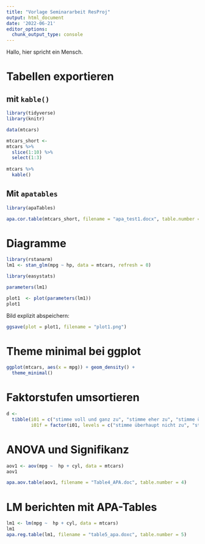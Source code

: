 ```yaml
---
title: "Vorlage Seminararbeit ResProj"
output: html_document
date: '2022-06-21'
editor_options: 
  chunk_output_type: console
---
```



Hallo, hier spricht ein Mensch.

# Tabellen exportieren


## mit `kable()`

```r
library(tidyverse)
library(knitr)
```


```r
data(mtcars)
```

```r
mtcars_short <- 
mtcars %>% 
  slice(1:10) %>% 
  select(1:3)
  
mtcars %>% 
  kable()
```


## Mit `apatables`


```r
library(apaTables)
```

```r
apa.cor.table(mtcars_short, filename = "apa_test1.docx", table.number = 1)
```


# Diagramme


```r
library(rstanarm)
lm1 <- stan_glm(mpg ~ hp, data = mtcars, refresh = 0)
```


```r
library(easystats)
```

```r
parameters(lm1)
```


```r
plot1  <- plot(parameters(lm1))
plot1
```

Bild explizit abspeichern:

```r
ggsave(plot = plot1, filename = "plot1.png")
```


# Theme minimal bei ggplot



```r
ggplot(mtcars, aes(x = mpg)) + geom_density() +
  theme_minimal()
```




# Faktorstufen umsortieren



```r
d <-
  tibble(i01 = c("stimme voll und ganz zu", "stimme eher zu", "stimme überhaupt nicht zu"),
         i01f = factor(i01, levels = c("stimme überhaupt nicht zu", "stimme eher nicht zu", "stimme eher zu", "stimme voll und ganz zu")))
```



# ANOVA und Signifikanz

```r
aov1 <- aov(mpg ~  hp + cyl, data = mtcars)
aov1
```


```r
apa.aov.table(aov1, filename = "Table4_APA.doc", table.number = 4)
```

# LM berichten mit APA-Tables


```r
lm1 <- lm(mpg ~  hp + cyl, data = mtcars)
lm1
apa.reg.table(lm1, filename = "table5_apa.doxc", table.number = 5)
```


